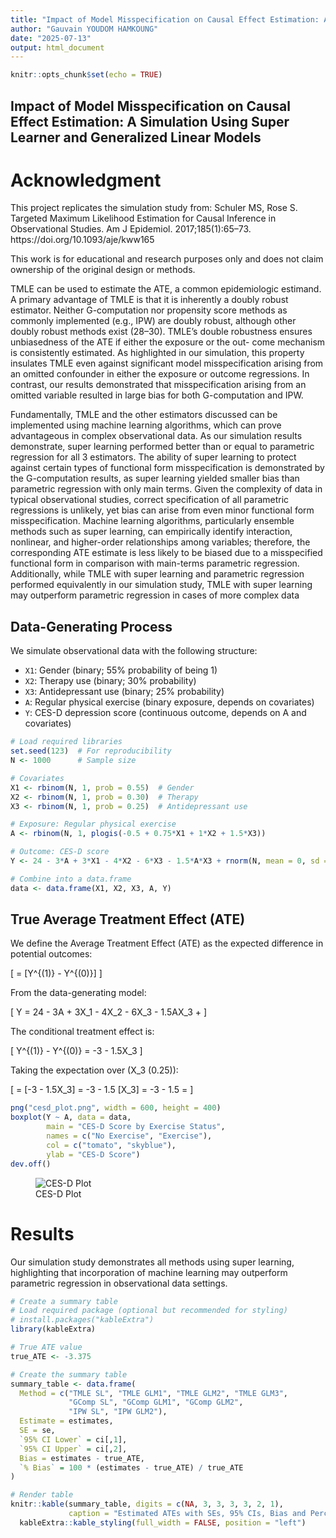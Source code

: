 ```yaml
---
title: "Impact of Model Misspecification on Causal Effect Estimation: A Simulation Using Super Learner and Generalized Linear Models"
author: "Gauvain YOUDOM HAMKOUNG"
date: "2025-07-13"
output: html_document
---
```


```r
knitr::opts_chunk$set(echo = TRUE)
```

## Impact of Model Misspecification on Causal Effect Estimation: A Simulation Using Super Learner and Generalized Linear Models

# Acknowledgment
This project replicates the simulation study from:
Schuler MS, Rose S. Targeted Maximum Likelihood Estimation for Causal Inference in Observational Studies. Am J Epidemiol. 2017;185(1):65–73.
https://doi.org/10.1093/aje/kww165

This work is for educational and research purposes only and does not claim ownership of the original design or methods.


TMLE can be used to estimate the ATE, a common epidemiologic estimand. A primary advantage of TMLE is that it is inherently a doubly robust estimator. Neither G-computation nor propensity score methods as commonly implemented (e.g., IPW) are doubly robust, although other doubly robust methods exist (28–30). TMLE’s double robustness ensures unbiasedness of the ATE if either the exposure or the out-
come mechanism is consistently estimated. As highlighted in our simulation, this property insulates TMLE even against significant model misspecification arising from an omitted confounder in either the exposure or outcome regressions. In contrast, our results demonstrated that misspecification arising from an omitted variable resulted in large bias for both G-computation and IPW.


Fundamentally, TMLE and the other estimators discussed can be implemented using machine learning algorithms, which can prove advantageous in complex observational data. As our simulation results demonstrate, super learning performed better than or equal to parametric regression for all 3 estimators. The ability of super learning to protect against certain types of functional form misspecification is demonstrated by the G-computation results, as super learning yielded smaller bias than parametric regression with only main terms. Given the complexity of data in typical observational studies, correct specification of all parametric regressions is unlikely, yet bias can arise from even minor functional form misspecification. Machine learning algorithms, particularly ensemble methods such as super learning, can empirically identify interaction, nonlinear, and higher-order relationships among variables; therefore, the corresponding ATE estimate is less likely to be biased due to a misspecified functional form in comparison with main-terms parametric regression. Additionally, while TMLE with super learning and parametric regression performed equivalently in our simulation study, TMLE with super learning may outperform parametric regression in cases of more complex data

## Data-Generating Process

We simulate observational data with the following structure:

- `X1`: Gender (binary; 55% probability of being 1)
- `X2`: Therapy use (binary; 30% probability)
- `X3`: Antidepressant use (binary; 25% probability)
- `A`: Regular physical exercise (binary exposure, depends on covariates)
- `Y`: CES-D depression score (continuous outcome, depends on A and covariates)

```r
# Load required libraries
set.seed(123)  # For reproducibility
N <- 1000      # Sample size

# Covariates
X1 <- rbinom(N, 1, prob = 0.55)  # Gender
X2 <- rbinom(N, 1, prob = 0.30)  # Therapy
X3 <- rbinom(N, 1, prob = 0.25)  # Antidepressant use

# Exposure: Regular physical exercise
A <- rbinom(N, 1, plogis(-0.5 + 0.75*X1 + 1*X2 + 1.5*X3))

# Outcome: CES-D score
Y <- 24 - 3*A + 3*X1 - 4*X2 - 6*X3 - 1.5*A*X3 + rnorm(N, mean = 0, sd = 4.5)

# Combine into a data.frame
data <- data.frame(X1, X2, X3, A, Y)
```

## True Average Treatment Effect (ATE)

We define the Average Treatment Effect (ATE) as the expected difference in potential outcomes:

\[
\text{ATE} = \mathbb{E}[Y^{(1)} - Y^{(0)}]
\]

From the data-generating model:

\[
Y = 24 - 3A + 3X_1 - 4X_2 - 6X_3 - 1.5AX_3 + \varepsilon
\]

The conditional treatment effect is:

\[
Y^{(1)} - Y^{(0)} = -3 - 1.5X_3
\]

Taking the expectation over \(X_3 \sim \text{Bernoulli}(0.25)\):

\[
\text{ATE} = \mathbb{E}[-3 - 1.5X_3] = -3 - 1.5 \cdot \mathbb{E}[X_3] = -3 - 1.5 \cdot 0.25 = \boxed{-3.375}
\]





```r
png("cesd_plot.png", width = 600, height = 400)
boxplot(Y ~ A, data = data,
        main = "CES-D Score by Exercise Status",
        names = c("No Exercise", "Exercise"),
        col = c("tomato", "skyblue"),
        ylab = "CES-D Score")
dev.off()
```


![CES-D Plot](cesd_plot.png)

# Results

Our simulation study demonstrates all methods using super learning, highlighting that incorporation of machine learning may outperform parametric regression in observational data settings.

```r
# Create a summary table
# Load required package (optional but recommended for styling)
# install.packages("kableExtra")
library(kableExtra)

# True ATE value
true_ATE <- -3.375

# Create the summary table
summary_table <- data.frame(
  Method = c("TMLE SL", "TMLE GLM1", "TMLE GLM2", "TMLE GLM3",
             "GComp SL", "GComp GLM1", "GComp GLM2",
             "IPW SL", "IPW GLM2"),
  Estimate = estimates,
  SE = se,
  `95% CI Lower` = ci[,1],
  `95% CI Upper` = ci[,2],
  Bias = estimates - true_ATE,
  `% Bias` = 100 * (estimates - true_ATE) / true_ATE
)

# Render table
knitr::kable(summary_table, digits = c(NA, 3, 3, 3, 3, 2, 1),
             caption = "Estimated ATEs with SEs, 95% CIs, Bias and Percent Bias") %>%
  kableExtra::kable_styling(full_width = FALSE, position = "left")
```
